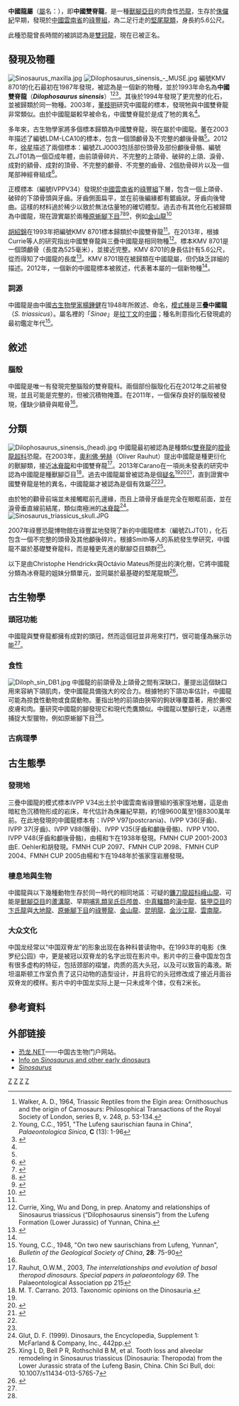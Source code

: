 {{Automatic Taxobox
| taxon = Sinosaurus
| fossil_range = [[侏羅紀|侏羅紀]]早期, {{fossilrange|201|196}}
| image = Sinosaurus triassicus 2.JPG
| image_width = 250px
| image_caption = 骨架模型（義大利{{link-it|MUSE科學博物館|MUSE (museo)}}）
| authority = [[楊鍾健|Young]], 1948
| type_species = '''三疊中國龍<br />''Sinosaurus triassicus'''''
| type_species_authority = Young, 1948
| subdivision_ranks = 其他[[物種|物種]]
| subdivision =
* ?'''中國龍 ''S. sinensis'''''<br /><small>Wang ''et al.'', 2017</small><ref name = Wang>{{cite journal | author = Wang, G.F.; You, H.L.; Pan, S.G.; Wang, T. | title = A new crested theropod dinosaur from the Early Jurassic of Yunnan Province, China. [中国云南早侏罗世一新具嵴冠兽脚类恐龙] | journal = Vertebrata PalAsiatica | volume = 55 | number = 2 | pages = 177-186 | year = 2017 | issn = 1000-3118 | url = http://www.ivpp.cas.cn/cbw/gjzdwxb/xbwzxz/201703/P020170427367380973256.pdf | access-date = 2017-08-29 | archive-url = https://web.archive.org/web/20170729054938/http://www.ivpp.cas.cn/cbw/gjzdwxb/xbwzxz/201703/P020170427367380973256.pdf | archive-date = 2017-07-29 | dead-url = yes }}</ref>
| synonyms=
* [[中國龍屬|中國雙脊龍]]<br />''Dilophosaurus sinensis''<br /><small>Hu, 1993</small>
}}

'''中國龍屬'''（[[屬|屬]]名：{{lang|la|''Sinosaurus''}}），即'''中國雙脊龍'''，是一種[[獸腳亞目|獸腳亞目]]的肉食性[[恐龍|恐龍]]，生存於[[侏儸紀|侏儸紀]]早期，發現於[[中國|中國]][[雲南省|雲南省]]的[[祿豐組|祿豐組]]，為二足行走的[[堅尾龍類|堅尾龍類]]，身長約5.6公尺。

此種恐龍曾長時間的被誤認為是[[雙冠龍|雙冠龍]]，現在已被正名。

==發現及物種==
[[File:Sinosaurus_maxilla.jpg|thumb]] 
[[File:Dilophosaurus_sinensis_-_MUSE.jpg|left]]
編號KMV 8701的化石最初在1987年發現，被認為是一個新的物種，並於1993年命名為'''中國雙脊龍'''（'''''Dilophosaurus sinensis'''''）<ref>Walker, A. D., 1964, Triassic Reptiles from the Elgin area: Ornithosuchus and the origin of Carnosaurs: Philosophical Transactions of the Royal Society of London, series B, v. 248, p. 53-134.</ref><ref>Young, C.C., 1951, "The Lufeng saurischian fauna in China", ''Palaeontologica Sinica'', '''C''' (13): 1-96</ref><ref name="irmis_r">{{cite journal|author=Irmis, Randall|url=http://ist-socrates.berkeley.edu/~irmisr/megapno.pdf|format=PDF|title=First Report of Megapnosaurus from China|journal=PaleoBios|volume=24|issue=3|pages=11–18|date=2004-12-22|deadurl=yes|archiveurl=https://web.archive.org/web/20081217133644/http://ist-socrates.berkeley.edu/~irmisr/megapno.pdf|archivedate=2008-12-17|access-date=2013-05-04}}</ref>。其後於1994年發現了更完整的化石，並被歸類於同一物種。2003年，[[董枝明|董枝明]]研究中國龍的標本，發現牠與中國雙脊龍非常類似。由於中國龍屬較早被命名，中國雙脊龍於是成了牠的異名<ref name="dong03"/>。

多年來，古生物學家將多個標本歸類為中國雙脊龍，現在屬於中國龍。董在2003年描述了編號LDM-LCA10的標本，包含一個頭顱骨及不完整的顱後骨骼<ref name="dong03"/>。2012年，[[徐星_(古生物學家)|徐星]]描述了兩個標本：編號ZLJ0003包括部份頭骨及部份顱後骨骼、編號ZLJT01為一個亞成年體，由前頜骨碎片、不完整的上頜骨、破碎的上頜、淚骨、成對的額骨、成對的頂骨、不完整的顱骨、不完整的齒骨、2個肋骨碎片以及一個尾部神經脊組成<ref name="xing12">{{cite journal|last=Xing|first=L.D.|authorlink=邢立達|year=2012|title=''Sinosaurus'' from Southwestern China|url=http://hdl.handle.net/10402/era.28454|journal=Department of Biological Sciences, University of Alberta|location=Edmonton|publisher=|pages=1–286}}</ref>。

正模標本（編號IVPPV34）發現於[[中國|中國]][[雲南省|雲南省]]的[[祿豐組|祿豐組]]下層，包含一個上頜骨、破碎的下頜骨頭與牙齒。牙齒側面扁平，並在前後編緣都有鋸齒狀。牙齒向後彎曲。這樣的材料過於稀少以致於無法估量牠的確切體型。過去亦有其他化石被歸類為中國龍，現在證實屬於兩種[[原蜥腳下目|原蜥腳下目]]<ref name="walker64">{{cite journal|last=Walker|first=A.D.|year=1964|title=Triassic Reptiles from the Elgin area: Ornithosuchus and the origin of Carnosaurs|url=http://www.jstor.org/discover/10.2307/2416617?uid=3739400&uid=2&uid=3737720&uid=4&sid=21103802662847|journal=Philosophical Transactions of the Royal Society of London|publisher=The Royal Society|series=Series B, Biological Sciences|volume=248|issue=744|pages=53–134|jstor=2416617}}</ref><ref name="young51">{{cite journal|last=Young|first=C.C.|year=1951|title=The Lufeng saurischian fauna in China|journal=Palaeontologica Sinica|series=C|issue=13|pages=1–96}}</ref><ref name="glut03">{{cite book|last=Glut|first=D.F.|authorlink=Donald F. Glut|year=2003|title=Dinosaurs, The Encyclopedia: Supplement 3|url=http://books.google.ca/books?id=MIs6AQAAIAAJ&focus=searchwithinvolume&q=Sinosaurus|publisher=McFarland & Company|page=495|isbn=0-7864-1166-X|access-date=2014-07-14|archive-date=2014-04-07|archive-url=https://web.archive.org/web/20140407092112/http://books.google.ca/books?id=MIs6AQAAIAAJ&focus=searchwithinvolume&q=Sinosaurus|dead-url=no}}</ref>，例如[[金山龍|金山龍]]<ref name="weishampel04">{{cite book|last=Weishampel|first=D.B.|authorlink=David B. Weishampel|last2=Dodson|first2=P.|authorlink2=Peter Dodson|last3=Osmolska|first3=H.|authorlink3=Halszka Osmolska|year=2004|title=The Dinosauria (Second ed.)|url=http://books.google.ca/books?id=vtZFDb_iw40C&q=Sinosaurus#v=snippet&q=Sinosaurus&f=false|location=Berkeley|publisher=University of California Press|pages=244–252|isbn=0-520-24209-2|access-date=2014-07-14|archive-date=2014-04-07|archive-url=https://web.archive.org/web/20140407092541/http://books.google.ca/books?id=vtZFDb_iw40C&q=Sinosaurus#v=snippet&q=Sinosaurus&f=false|dead-url=no}}</ref>

[[胡紹錦|胡紹錦]]在1993年把編號KMV 8701標本歸類於中國雙脊龍<ref name="irmis_r"/>。在2013年，根據Currie等人的研究指出中國雙脊龍與三疊中國龍是相同物種<ref name=currie13>Currie, Xing, Wu and Dong, in prep. Anatomy and relationships of Sinosaurus triassicus (“Dilophosaurus sinensis”) from the Lufeng Formation (Lower Jurassic) of Yunnan, China.</ref>。標本KMV 8701是一個頭顱骨（長度為525毫米），並接近完整。KMV 8701的身長估計有5.6公尺，從而得知了中國龍的長度<ref name="dong03">{{cite journal|last=Dong|first=Z.M.|authorlink=董枝明|year=2003|title=Contribution of New Dinosaur Materials from China to Dinosaurology|url=http://dl.ndl.go.jp/view/download/digidepo_3501262_po_memoir002-123.pdf?contentNo=1|journal=Memoir of the Fukui Prefectural Dinosaur Museum|publisher=Fukui Prefectural Dinosaur Museum|location=Beijing|volume=2|pages=123–131|access-date=2014-07-14|archive-date=2014-04-07|archive-url=https://web.archive.org/web/20140407070648/http://dl.ndl.go.jp/view/download/digidepo_3501262_po_memoir002-123.pdf?contentNo=1|dead-url=no}}</ref>。KMV 8701現在被歸類在中國龍屬，但仍缺乏詳細的描述。2012年，一個新的中國龍標本被敘述，代表著本屬的一個新物種<ref name="xing12"/>。

===詞源===
中國龍是由中國[[古生物學家|古生物學家]][[楊鍾健|楊鍾健]]在1948年所敘述、命名，[[模式種|模式種]]是'''三疊中國龍'''（''S. triassicus''）。屬名裡的「''Sinae''」是[[拉丁文|拉丁文]]的[[中國|中國]]；種名則意指化石發現處的最初鑑定年代<ref>Young, C.C., 1948, "On two new saurischians from Lufeng, Yunnan", ''Bulletin of the Geological Society of China'', '''28''': 75-90</ref>。

==敘述==
===腦殼===
中國龍是唯一有發現完整腦殼的雙脊龍科。兩個部份腦殼化石在2012年之前被發現，並且可能是完整的，但被沉積物掩蓋。在2011年，一個保存良好的腦殼被發現，僅缺少額骨與眶骨<ref name="xing12"/>。

==分類==
[[File:Dilophosaurus_sinensis_(head).jpg|thumb]] 
中國龍最初被認為是種類似[[雙脊龍|雙脊龍]]的[[腔骨龍超科|腔骨龍超科]]恐龍。在2003年，[[奧利佛·勞赫|奧利佛·勞赫]]（Oliver Rauhut）提出中國龍是種更衍化的獸腳類，接近[[冰脊龍|冰脊龍]]和中國雙脊龍<ref>Rauhut, O.W.M., 2003, ''The interrelationships and evolution of basal theropod dinosaurs. Special papers in palaeontology 69''. The Palaeontological Association pp 215</ref>。2013年Carano在一項尚未發表的研究中認為中國龍是種獸腳亞目<ref>M. T. Carrano. 2013. Taxonomic opinions on the Dinosauria.</ref>。過去中國龍屬曾被認為是個[[疑名|疑名]]<ref name="irmis_r"/><ref name="glut06">{{cite book|last=Glut|first=D.F.|authorlink=Donald F. Glut|year=2006|title=Dinosaurs, The Encyclopedia: Supplement 4|url=http://books.google.ca/books?id=9Is6AQAAIAAJ&focus=searchwithinvolume&q=Sinosaurus|publisher=McFarland & Company|edition=4|page=139|isbn=0-7864-2295-5|access-date=2014-07-14|archive-date=2014-04-07|archive-url=https://web.archive.org/web/20140407091325/http://books.google.ca/books?id=9Is6AQAAIAAJ&focus=searchwithinvolume&q=Sinosaurus|dead-url=no}}</ref><ref name="xing09">{{cite journal|last=Xing|first=L.D.|last2=Harris|first2=J.D.|last3=Toru|first3=S.|last4=Masato|first4=T.|last5=Dong|first5=Z.M.|year=2009|title=Discovery of Dinosaur Footprints from the Lower Jurassic Lufeng Formation of Yunnan Province, and new observations on ''Changpeipus''|url=http://cactus.dixie.edu/jharris/Changpeipus_pareschequier.pdf|journal=Geological Bulletin of China|volume=28|issue=1|pages=16–29|issn=1671-2552|access-date=2014-07-14|archive-date=2016-03-04|archive-url=https://web.archive.org/web/20160304002340/http://cactus.dixie.edu/jharris/Changpeipus_pareschequier.pdf|dead-url=no}}</ref>，直到證實中國雙脊龍是牠的異名，中國龍屬才被認為是個有效屬<ref name="dong03"/><ref name="xing13"/>。

由於牠的顴骨前端並未接觸眶前孔邊緣，而且上頜骨牙齒是完全在眼眶前面，並在淚骨垂直線前結尾，類似南極洲的[[冰脊龍|冰脊龍]]<ref name="Glut_DTE_S1">Glut, D. F. (1999). Dinosaurs, the Encyclopedia, Supplement 1: McFarland & Company, Inc., 442pp.</ref>。
[[File:Sinosaurus_triassicus_skull.JPG|thumb]]

2007年祿豐恐龍博物館在祿豐盆地發現了新的中國龍標本（編號ZLJT01），化石包含一個不完整的頭骨及其他顱後碎片。根據Smith等人的系統發生學研究，中國龍不屬於基礎雙脊龍科，而是種更先進的獸腳亞目類群<ref name=xing13>Xing L D, Bell P R, Rothschild B M, et al. Tooth loss and alveolar remodeling in Sinosaurus triassicus (Dinosauria: Theropoda) from the Lower Jurassic strata of the Lufeng Basin, China. Chin Sci Bull, doi: 10.1007/s11434-013-5765-7</ref>。

以下是由Christophe Hendrickx與Octávio Mateus所提出的演化樹，它將中國龍分類為冰脊龍的姐妹分類單元，並同屬於最基礎的堅尾龍類<ref name="hendrickx">{{cite journal|title=Torvosaurus gurneyi n. sp., the Largest Terrestrial Predator from Europe, and a Proposed Terminology of the Maxilla Anatomy in Nonavian Theropods|doi=10.1371/journal.pone.0088905|url=http://journals.plos.org/plosone/article?id=10.1371/journal.pone.0088905|date=2014-03-05|journal=PLOS ONE|volume=9|issue=3|pages=e88905|issn=1932-6203|language=en|accessdate=2018-04-02|author=Christophe Hendrickx, Octávio Mateus|archive-date=2018-05-11|archive-url=https://web.archive.org/web/20180511115739/http://journals.plos.org/plosone/article?id=10.1371%2Fjournal.pone.0088905|dead-url=no}}</ref>。

{{clade| style=font-size:90%; line-height:90%
|label1=[[獸腳亞目|獸腳亞目]]
|1={{clade
 |1=[[始盜龍|始盜龍]]
 |2={{clade
  |1=[[艾雷拉龍|艾雷拉龍]]
  |2={{clade
   |label1=[[腔骨龍科|腔骨龍科]]
   |1={{clade
    |1=[[雙脊龍|雙脊龍]]
    |2={{clade
     |1=[[鮑氏腔骨龍|鮑氏腔骨龍]]
     |2=[[羅德西亞腔骨龍|羅德西亞腔骨龍]] }} }}
   |2={{clade
    |label1=[[角鼻龍下目|角鼻龍下目]]
    |1={{clade
     |1=[[輕巧龍|輕巧龍]]
     |2={{clade
      |1=[[角鼻龍|角鼻龍]]
      |label2=[[阿貝力龍超科|阿貝力龍超科]]
      |2={{clade
       |1=[[瑪君龍|瑪君龍]]
       |2=[[惡龍|惡龍]] }} }} }}
    |label2=[[堅尾龍類|堅尾龍類]]
    |2={{clade
     |1=[[冰脊龍|冰脊龍]]
     |2=中國龍
     |3={{clade
      |1=[[川東虛骨龍|川東虛骨龍]]
      |2=[[單脊龍|單脊龍]]
      |label3=Orionides
      |3={{clade
       |1=[[斑龍超科|斑龍超科]]
       |2=[[鳥獸腳類|鳥獸腳類]] }} }} }} }} }} }} }} }}

==古生物學==
===頭冠功能===
中國龍與雙脊龍都擁有成對的頭冠，然而這個冠並非用來打鬥，很可能僅為展示功能<ref name="xing12"/>。

===食性===
[[File:Diloph_sin_DB1.jpg|thumb]]
中國龍的前頜骨及上頜骨之間有深缺口，董提出這個缺口用來容納下頜肌肉，使中國龍具備強大的咬合力。根據牠的下頜功率估計，中國龍可能為掠食性動物或食腐動物。董指出牠的前頜由狹窄的鉤狀喙覆蓋著，用於撕咬皮膚和肉。董研究中國龍的腳發現它和現代禿鷹類似。中國龍以雙腳行走，以適應捕捉大型獵物，例如原蜥腳下目<ref name="dong03"/>。

===古病理學===

==古生態學==
===發現地===
三疊中國龍的模式標本IVPP V34出土於中國雲南省祿豐組的張家窪地層，這是由暗紅色沉積物形成的岩床，年代估計為侏羅紀早期，約1億9600萬至1億8300萬年前。在此地發現的中國龍標本有：IVPP V97(postcrania)、IVPP V36(牙齒)、IVPP 37(牙齒)、IVPP V88(髂骨)、IVPP V35(牙齒和顱後骨骼)、IVPP V100、IVPP V48(牙齒和顱後骨骼)，由楊和卞在1938年發現。FMNH CUP 2001-2003由E. Oehler和胡發現。FMNH CUP 2097、FMNH CUP 2098、FMNH CUP 2004、FMNH CUP 2005由楊和卞在1948年於張家窪岩層發現。

===棲息地與生物===
中國龍與以下幾種動物生存於同一時代的相同地區：可疑的[[鐮刀龍超科|鐮刀龍超科]][[峨山龍_(Eshanosaurus)|峨山龍]]、可能是[[獸腳亞目|獸腳亞目]]的[[蘆溝龍|蘆溝龍]]、早期[[哺乳類|哺乳類]][[吴氏巨颅兽|吴氏巨颅兽]]、[[中真鱷類|中真鱷類]]的[[滇中龍|滇中龍]]、[[裝甲亞目|裝甲亞目]]的[[卞氏龍|卞氏龍]]與[[大地龍|大地龍]]、[[原蜥腳下目|原蜥腳下目]]的[[祿豐龍|祿豐龍]]、[[金山龍|金山龍]]、[[昆明龍|昆明龍]]、[[金沙江龍|金沙江龍]]、[[雲南龍|雲南龍]]。

===大众文化===
中国龙经常以“中国双脊龙”的形象出现在各种科普读物中。在1993年的电影《侏罗纪公园》中，更是被冠以双脊龙的名字出现在影片中。影片中的三叠中国龙包含有很多虚构的特征，包括颈部的褶皱，肉质的高大头冠，以及可以致盲的毒液。斯坦温斯顿工作室负责了这只动物的造型设计，并且将它的头冠修改成了接近月面谷双脊龙的模样。影片中的中国龙实际上是一只未成年个体，仅有2米长。

==參考資料==
{{reflist}}

==外部链接==
*[https://web.archive.org/web/20170527222928/http://dinosaur.net.cn/ 恐龙.NET]——中国古生物门户网站。
*[https://web.archive.org/web/20090727131406/http://www.thescelosaurus.com/dinosauromorpha.htm Info on ''Sinosaurus'' and other early dinosaurs]
*[http://web.me.com/dinoruss/de_4/5a93151.htm ''Sinosaurus'']{{Wayback|url=http://web.me.com/dinoruss/de_4/5a93151.htm |date=20090926083440 }}
{{Theropoda|T.}}
{{Taxonbar|from=Q149083}}

[[Category:堅尾龍類|Z]]
[[Category:亞洲恐龍|Z]]
[[Category:侏羅紀恐龍|Z]]
[[Category:楊鍾健命名的生物分類|Z]]